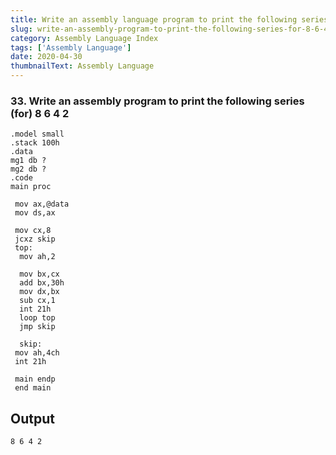 ---
title: Write an assembly language program to print the following series  (for)  8 6 4 2
slug: write-an-assembly-program-to-print-the-following-series-for-8-6-4-2
category: Assembly Language Index
tags: ['Assembly Language']
date: 2020-04-30
thumbnailText: Assembly Language
---
### 33. Write an assembly program to print the following series  (for)  8 6 4 2

```
.model small
.stack 100h
.data
mg1 db ?
mg2 db ?
.code
main proc

 mov ax,@data
 mov ds,ax

 mov cx,8
 jcxz skip
 top:
  mov ah,2

  mov bx,cx
  add bx,30h
  mov dx,bx
  sub cx,1
  int 21h
  loop top
  jmp skip

  skip:
 mov ah,4ch
 int 21h

 main endp
 end main
```

## Output
```
8 6 4 2
```